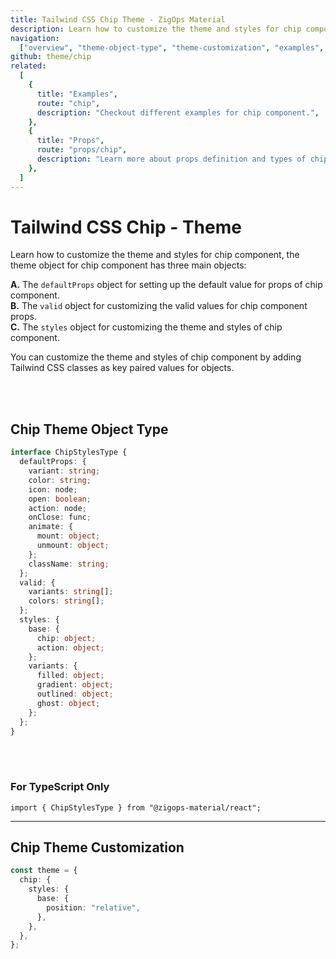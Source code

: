 ```yaml
---
title: Tailwind CSS Chip Theme - ZigOps Material
description: Learn how to customize the theme and styles for chip component.
navigation:
  ["overview", "theme-object-type", "theme-customization", "examples", "props"]
github: theme/chip
related:
  [
    {
      title: "Examples",
      route: "chip",
      description: "Checkout different examples for chip component.",
    },
    {
      title: "Props",
      route: "props/chip",
      description: "Learn more about props definition and types of chip component.",
    },
  ]
---
```


# Tailwind CSS Chip - Theme

<span id="overview" className="scroll-mt-48" />

Learn how to customize the theme and styles for chip component, the theme object for chip component has three main objects:

**A.** The <Code>defaultProps</Code> object for setting up the default value for props of chip component.<br />
**B.** The <Code>valid</Code> object for customizing the valid values for chip component props.<br />
**C.** The <Code>styles</Code> object for customizing the theme and styles of chip component.<br />

You can customize the theme and styles of chip component by adding Tailwind CSS classes as key paired values for objects.

<br />
<br />

## Chip Theme Object Type

<span id="theme-object-type" className="scroll-mt-48" />

```ts
interface ChipStylesType {
  defaultProps: {
    variant: string;
    color: string;
    icon: node;
    open: boolean;
    action: node;
    onClose: func;
    animate: {
      mount: object;
      unmount: object;
    };
    className: string;
  };
  valid: {
    variants: string[];
    colors: string[];
  };
  styles: {
    base: {
      chip: object;
      action: object;
    };
    variants: {
      filled: object;
      gradient: object;
      outlined: object;
      ghost: object;
    };
  };
}
```

<br />
<br />

### For TypeScript Only

```tsx
import { ChipStylesType } from "@zigops-material/react";
```

---

## Chip Theme Customization

<span id="theme-customization" className="scroll-mt-48" />

```ts
const theme = {
  chip: {
    styles: {
      base: {
        position: "relative",
      },
    },
  },
};
```

<span id="examples" className="scroll-mt-48" />
<span id="props" className="scroll-mt-48" />
